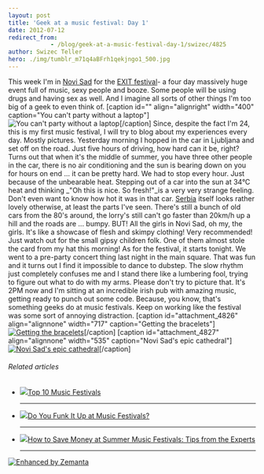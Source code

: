 ```yaml
---
layout: post
title: 'Geek at a music festival: Day 1'
date: 2012-07-12
redirect_from: 
            - /blog/geek-at-a-music-festival-day-1/swizec/4825
author: Swizec Teller
hero: ./img/tumblr_m71q4aBFrh1qekjngo1_500.jpg
---
```

This week I'm in [Novi Sad](<http://maps.google.com/maps?ll=45.25,19.85&spn=0.1,0.1&q=45.25,19.85 (Novi%20Sad)&t=h> "Novi Sad") for the [EXIT festival](http://www.exitfest.org/ "Exit (festival)")- a four day massively huge event full of music, sexy people and booze. Some people will be using drugs and having sex as well. And I imagine all sorts of other things I'm too big of a geek to even think of. \[caption id="" align="alignright" width="400" caption="You can't party without a laptop"]![You can't party without a laptop](./img/tumblr_m71q4aBFrh1qekjngo1_500.jpg "You can't party without a laptop")\[/caption] Since, despite the fact I'm 24, this is my first music festival, I will try to blog about my experiences every day. Mostly pictures. Yesterday morning I hopped in the car in Ljubljana and set off on the road. Just five hours of driving, how hard can it be, right? Turns out that when it's the middle of summer, you have three other people in the car, there is no air conditioning and the sun is bearing down on you for hours on end ... it can be pretty hard. We had to stop every hour. Just because of the unbearable heat. Stepping out of a car into the sun at 34°C heat and thinking _"Oh this is nice. So fresh!"_is a very very strange feeling. Don't even want to know how hot it was in that car. [Serbia](<http://maps.google.com/maps?ll=44.8,20.4666666667&spn=10.0,10.0&q=44.8,20.4666666667 (Serbia)&t=h> "Serbia") itself looks rather lovely otherwise, at least the parts I've seen. There's still a bunch of old cars from the 80's around, the lorry's still can't go faster than 20km/h up a hill and the roads are ... bumpy. BUT! All the girls in Novi Sad, oh my, the girls. It's like a showcase of flesh and skimpy clothing! Very recommended! Just watch out for the small gipsy children folk. One of them almost stole the card from my hat this morning! As for the festival, it starts tonight. We went to a pre-party concert thing last night in the main square. That was fun and it turns out I find it impossible to dance to dubstep. The slow rhythm just completely confuses me and I stand there like a lumbering fool, trying to figure out what to do with my arms. Please don't try to picture that. It's 2PM now and I'm sitting at an incredible irish pub with amazing music, getting ready to punch out some code. Because, you know, that's something geeks do at music festivals. Keep on working like the festival was some sort of annoying distraction. \[caption id="attachment_4826" align="alignnone" width="717" caption="Getting the bracelets"][![Getting the bracelets](./img/blog-wp-content-uploads-2012-07-photo-1-1024x764.jpg "Getting the bracelets")](http://swizec.com/blog/wp-content/uploads/2012/07/photo-1.jpeg)\[/caption] \[caption id="attachment_4827" align="alignnone" width="535" caption="Novi Sad's epic cathedral"][![Novi Sad's epic cathedral](./img/blog-wp-content-uploads-2012-07-photo-e1342095294595-764x1024.jpg "Novi Sad's epic cathedral")](http://swizec.com/blog/wp-content/uploads/2012/07/photo.jpeg)\[/caption]

###### Related articles

- [![](http://i.zemanta.com/86418581_80_80.jpg)](http://www.mirror.co.uk/lifestyle/travel/europe-short-haul/top-ten-809417)[Top 10 Music Festivals](http://www.mirror.co.uk/lifestyle/travel/europe-short-haul/top-ten-809417)

  * * *

- [![](http://i.zemanta.com/noimg_10_80_80.jpg)](http://www.bellasugar.com/Do-You-Funk-Up-Music-Festivals-3303689)[Do You Funk It Up at Music Festivals?](http://www.bellasugar.com/Do-You-Funk-Up-Music-Festivals-3303689)

  * * *

- [![](http://i.zemanta.com/97405018_80_80.jpg)](http://www.dailyfinance.com/2012/06/29/summer-music-festival-money-saving-tips-experts/)[How to Save Money at Summer Music Festivals: Tips from the Experts](http://www.dailyfinance.com/2012/06/29/summer-music-festival-money-saving-tips-experts/)

  * * *

[![Enhanced by Zemanta](http://img.zemanta.com/zemified_e.png?x-id=1e88a98a-a040-4f0e-820e-a17cfa3a51e9)](http://www.zemanta.com/?px "Enhanced by Zemanta")